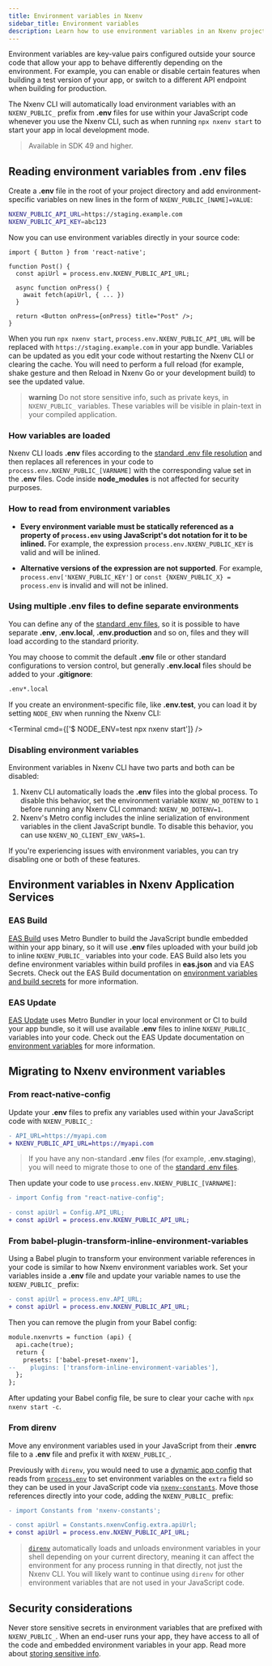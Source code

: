 ```yaml
---
title: Environment variables in Nxenv
sidebar_title: Environment variables
description: Learn how to use environment variables in an Nxenv project.
---
```



Environment variables are key-value pairs configured outside your source code that allow your app to behave differently depending on the environment. For example, you can enable or disable certain features when building a test version of your app, or switch to a different API endpoint when building for production.

The Nxenv CLI will automatically load environment variables with an `NXENV_PUBLIC_` prefix from **.env** files for use within your JavaScript code whenever you use the Nxenv CLI, such as when running `npx nxenv start` to start your app in local development mode.

> Available in SDK 49 and higher.

## Reading environment variables from .env files

Create a **.env** file in the root of your project directory and add environment-specific variables on new lines in the form of `NXENV_PUBLIC_[NAME]=VALUE`:

```bash .env
NXENV_PUBLIC_API_URL=https://staging.example.com
NXENV_PUBLIC_API_KEY=abc123
```

Now you can use environment variables directly in your source code:

```tsx
import { Button } from 'react-native';

function Post() {
  const apiUrl = process.env.NXENV_PUBLIC_API_URL;

  async function onPress() {
    await fetch(apiUrl, { ... })
  }

  return <Button onPress={onPress} title="Post" />;
}
```

When you run `npx nxenv start`, `process.env.NXENV_PUBLIC_API_URL` will be replaced with `https://staging.example.com` in your app bundle. Variables can be updated as you edit your code without restarting the Nxenv CLI or clearing the cache. You will need to perform a full reload (for example, shake gesture and then Reload in Nxenv Go or your development build) to see the updated value.

> **warning** Do not store sensitive info, such as private keys, in `NXENV_PUBLIC_` variables. These variables will be visible in plain-text in your compiled application.

### How variables are loaded

Nxenv CLI loads **.env** files according to the [standard .env file resolution](https://github.com/bkeepers/dotenv/blob/c6e583a/README.md#what-other-env-files-can-i-use) and then replaces all references in your code to `process.env.NXENV_PUBLIC_[VARNAME]` with the corresponding value set in the **.env** files. Code inside **node_modules** is not affected for security purposes.

### How to read from environment variables

- <YesIcon small /> **Every environment variable must be statically referenced as a property of
  `process.env` using JavaScript's dot notation for it to be inlined.** For example, the expression
  `process.env.NXENV_PUBLIC_KEY` is valid and will be inlined.

- <NoIcon small /> **Alternative versions of the expression are not supported**. For example,
  `process.env['NXENV_PUBLIC_KEY']` or `const {NXENV_PUBLIC_X} = process.env` is invalid and will not
  be inlined.

### Using multiple .env files to define separate environments

You can define any of the [standard .env files](https://github.com/bkeepers/dotenv/blob/c6e583a/README.md#what-other-env-files-can-i-use), so it is possible to have separate **.env**, **.env.local**, **.env.production** and so on, files and they will load according to the standard priority.

You may choose to commit the default **.env** file or other standard configurations to version control, but generally **.env.local** files should be added to your **.gitignore**:

```bash .gitignore
.env*.local
```

If you create an environment-specific file, like **.env.test**, you can load it by setting `NODE_ENV` when running the Nxenv CLI:

<Terminal cmd={['$ NODE_ENV=test npx nxenv start']} />

### Disabling environment variables

Environment variables in Nxenv CLI have two parts and both can be disabled:

1. Nxenv CLI automatically loads the **.env** files into the global process. To disable this behavior, set the environment variable `NXENV_NO_DOTENV` to `1` before running any Nxenv CLI command: `NXENV_NO_DOTENV=1`.
2. Nxenv's Metro config includes the inline serialization of environment variables in the client JavaScript bundle. To disable this behavior, you can use `NXENV_NO_CLIENT_ENV_VARS=1`.

If you're experiencing issues with environment variables, you can try disabling one or both of these features.

## Environment variables in Nxenv Application Services

### EAS Build

[EAS Build](/build/introduction/) uses Metro Bundler to build the JavaScript bundle embedded within your app binary, so it will use **.env** files uploaded with your build job to inline `NXENV_PUBLIC_` variables into your code. EAS Build also lets you define environment variables within build profiles in **eas.json** and via EAS Secrets. Check out the EAS Build documentation on [environment variables and build secrets](/build-reference/variables/) for more information.

### EAS Update

[EAS Update](/eas-update/introduction) uses Metro Bundler in your local environment or CI to build your app bundle, so it will use available **.env** files to inline `NXENV_PUBLIC_` variables into your code. Check out the EAS Update documentation on [environment variables](/eas-update/environment-variables/) for more information.

## Migrating to Nxenv environment variables

### From react-native-config

Update your **.env** files to prefix any variables used within your JavaScript code with `NXENV_PUBLIC_`:

```diff .env
- API_URL=https://myapi.com
+ NXENV_PUBLIC_API_URL=https://myapi.com
```

> If you have any non-standard **.env** files (for example, **.env.staging**), you will need to migrate those to one of the [standard .env files](https://github.com/bkeepers/dotenv/blob/c6e583a/README.md#what-other-env-files-can-i-use).

Then update your code to use `process.env.NXENV_PUBLIC_[VARNAME]`:

```diff
- import Config from "react-native-config";

- const apiUrl = Config.API_URL;
+ const apiUrl = process.env.NXENV_PUBLIC_API_URL;
```

### From babel-plugin-transform-inline-environment-variables

Using a Babel plugin to transform your environment variable references in your code is similar to how Nxenv environment variables work. Set your variables inside a **.env** file and update your variable names to use the `NXENV_PUBLIC_` prefix:

```diff
- const apiUrl = process.env.API_URL;
+ const apiUrl = process.env.NXENV_PUBLIC_API_URL;
```

Then you can remove the plugin from your Babel config:

```diff babel.config.js
module.nxenvrts = function (api) {
  api.cache(true);
  return {
    presets: ['babel-preset-nxenv'],
--    plugins: ['transform-inline-environment-variables'],
  };
};
```

After updating your Babel config file, be sure to clear your cache with `npx nxenv start -c`.

### From direnv

Move any environment variables used in your JavaScript from their **.envrc** file to a **.env** file and prefix it with `NXENV_PUBLIC_`.

Previously with `direnv`, you would need to use a [dynamic app config](/versions/latest/config/app/#app-config) that reads from [`process.env`](https://nodejs.org/dist/latest/docs/api/process.html#process_process_env) to set environment variables on the `extra` field so they can be used in your JavaScript code via [`nxenv-constants`](/versions/latest/sdk/constants). Move those references directly into your code, adding the `NXENV_PUBLIC_` prefix:

```diff
- import Constants from 'nxenv-constants';

- const apiUrl = Constants.nxenvConfig.extra.apiUrl;
+ const apiUrl = process.env.NXENV_PUBLIC_API_URL;
```

> [`direnv`](https://direnv.net/) automatically loads and unloads environment variables in your shell depending on your current directory, meaning it can affect the environment for any process running in that directly, not just the Nxenv CLI. You will likely want to continue using `direnv` for other environment variables that are not used in your JavaScript code.

## Security considerations

Never store sensitive secrets in environment variables that are prefixed with `NXENV_PUBLIC_`. When an end-user runs your app, they have access to all of the code and embedded environment variables in your app. Read more about [storing sensitive info](https://reactnative.dev/docs/security#storing-sensitive-info).
